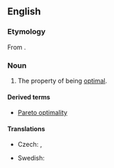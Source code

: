 ==English==

===Etymology===
From {{suffix|en|optimal|ity}}.

===Noun===
{{en-noun|~}}

# The property of being [[optimal]].

====Derived terms====
* [[Pareto optimality]]

====Translations====
{{trans-top|property of being optimal}}
* Czech: {{t|cs|optimálnost|f}}, {{t|cs|optimalita|f}}
{{trans-mid}}
* Swedish: {{t|sv|optimalitet|c}}
{{trans-bottom}}
